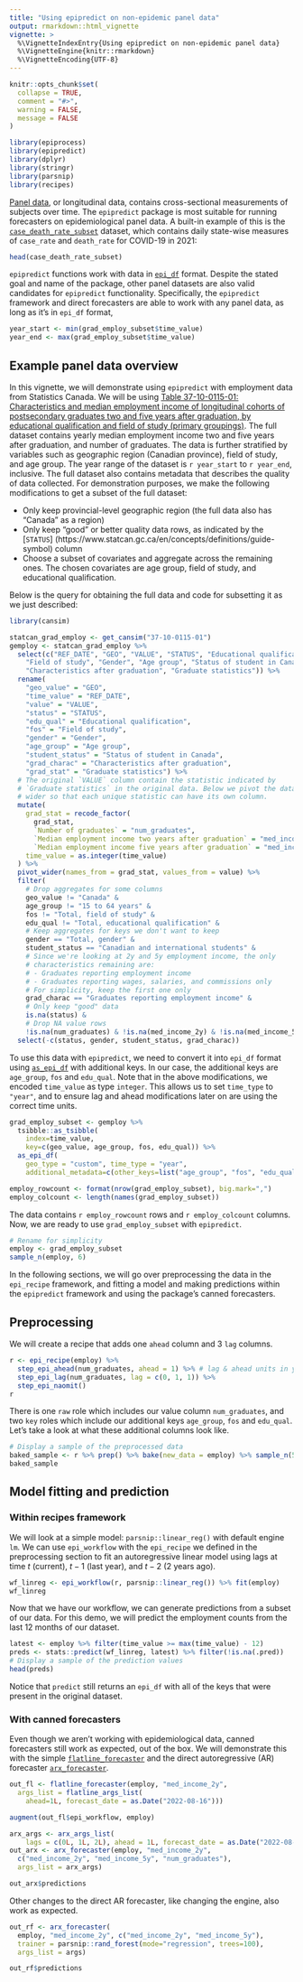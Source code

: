 ```yaml
---
title: "Using epipredict on non-epidemic panel data"
output: rmarkdown::html_vignette
vignette: >
  %\VignetteIndexEntry{Using epipredict on non-epidemic panel data}
  %\VignetteEngine{knitr::rmarkdown}
  %\VignetteEncoding{UTF-8}
---
```


```r
knitr::opts_chunk$set(
  collapse = TRUE,
  comment = "#>",
  warning = FALSE,
  message = FALSE
)
```

```r
library(epiprocess)
library(epipredict)
library(dplyr)
library(stringr)
library(parsnip)
library(recipes)
```

[Panel data](https://en.wikipedia.org/wiki/Panel_data), or longitudinal data, 
contains cross-sectional measurements of subjects over time. The `epipredict` 
package is most suitable for running forecasters on epidemiological panel data. 
A built-in example of this is the [`case_death_rate_subset`](
  https://cmu-delphi.github.io/epipredict/reference/case_death_rate_subset.html) 
dataset, which contains daily state-wise measures of `case_rate` and 
`death_rate` for COVID-19 in 2021:

```r
head(case_death_rate_subset)
```

`epipredict` functions work with data in [`epi_df`](
  https://cmu-delphi.github.io/epiprocess/reference/epi_df.html) 
format. Despite the stated goal and name of the package, other panel datasets 
are also valid candidates for `epipredict` functionality. Specifically, the 
`epipredict` framework and direct forecasters are able to work with any panel 
data, as long as it's in `epi_df` format, 

```r
year_start <- min(grad_employ_subset$time_value)
year_end <- max(grad_employ_subset$time_value)
```

## Example panel data overview

In this vignette, we will demonstrate using `epipredict` with employment data 
from Statistics Canada. We will be using 
[
  Table 37-10-0115-01: Characteristics and median employment income of 
  longitudinal cohorts of postsecondary graduates two and five years after 
  graduation, by educational qualification and field of study (primary 
  groupings)
](https://www150.statcan.gc.ca/t1/tbl1/en/tv.action?pid=3710011501). 
The full dataset contains yearly median employment income two and five years 
after graduation, and number of graduates. The data is further stratified by 
variables such as geographic region (Canadian province), field of study, and 
age group. The year range of the dataset is `r year_start` to `r year_end`, 
inclusive. The full dataset also contains metadata that describes the 
quality of data collected. For demonstration purposes, we make the following 
modifications to get a subset of the full dataset:

* Only keep provincial-level geographic region (the full data also has 
"Canada" as a region)
* Only keep "good" or better quality data rows, as indicated by the [`STATUS`]
(https://www.statcan.gc.ca/en/concepts/definitions/guide-symbol) column
* Choose a subset of covariates and aggregate across the remaining ones. The 
chosen covariates are age group, field of study, and educational qualification.

Below is the query for obtaining the full data and code for subsetting it as we 
just described:

```r
library(cansim)

statcan_grad_employ <- get_cansim("37-10-0115-01")
gemploy <- statcan_grad_employ %>% 
  select(c("REF_DATE", "GEO", "VALUE", "STATUS", "Educational qualification", 
    "Field of study", "Gender", "Age group", "Status of student in Canada", 
    "Characteristics after graduation", "Graduate statistics")) %>%
  rename(
    "geo_value" = "GEO",
    "time_value" = "REF_DATE",
    "value" = "VALUE",
    "status" = "STATUS",
    "edu_qual" = "Educational qualification",
    "fos" = "Field of study",
    "gender" = "Gender",
    "age_group" = "Age group",
    "student_status" = "Status of student in Canada",
    "grad_charac" = "Characteristics after graduation",
    "grad_stat" = "Graduate statistics") %>%
  # The original `VALUE` column contain the statistic indicated by 
  # `Graduate statistics` in the original data. Below we pivot the data 
  # wider so that each unique statistic can have its own column.
  mutate(
    grad_stat = recode_factor(
      grad_stat, 
      `Number of graduates` = "num_graduates", 
      `Median employment income two years after graduation` = "med_income_2y",
      `Median employment income five years after graduation` = "med_income_5y"),
    time_value = as.integer(time_value)
  ) %>%
  pivot_wider(names_from = grad_stat, values_from = value) %>%
  filter(
    # Drop aggregates for some columns
    geo_value != "Canada" & 
    age_group != "15 to 64 years" &
    fos != "Total, field of study" &
    edu_qual != "Total, educational qualification" &
    # Keep aggregates for keys we don't want to keep
    gender == "Total, gender" &
    student_status == "Canadian and international students" &
    # Since we're looking at 2y and 5y employment income, the only 
    # characteristics remaining are:
    # - Graduates reporting employment income
    # - Graduates reporting wages, salaries, and commissions only
    # For simplicity, keep the first one only 
    grad_charac == "Graduates reporting employment income" &
    # Only keep "good" data
    is.na(status) & 
    # Drop NA value rows 
    !is.na(num_graduates) & !is.na(med_income_2y) & !is.na(med_income_5y)) %>%
  select(-c(status, gender, student_status, grad_charac))
```

To use this data with `epipredict`, we need to convert it into `epi_df` format 
using [`as_epi_df`](
  https://cmu-delphi.github.io/epiprocess/reference/as_epi_df.html) 
with additional keys. In our case, the additional keys are `age_group`, `fos` 
and `edu_qual`. Note that in the above modifications, we encoded `time_value` 
as type `integer`. This allows us to set `time_type` to `"year"`, and to ensure 
lag and ahead modifications later on are using the correct time units.

```r
grad_employ_subset <- gemploy %>%
  tsibble::as_tsibble(
    index=time_value, 
    key=c(geo_value, age_group, fos, edu_qual)) %>%
  as_epi_df(
    geo_type = "custom", time_type = "year",
    additional_metadata=c(other_keys=list("age_group", "fos", "edu_qual")))
```

```r
employ_rowcount <- format(nrow(grad_employ_subset), big.mark=",")
employ_colcount <- length(names(grad_employ_subset))
```

The data contains `r employ_rowcount` rows and `r employ_colcount` columns. Now, 
we are ready to use `grad_employ_subset` with `epipredict`. 

```r
# Rename for simplicity
employ <- grad_employ_subset
sample_n(employ, 6)
```

In the following sections, we will go over preprocessing the data in the 
`epi_recipe` framework, and fitting a model and making predictions within the 
`epipredict` framework and using the package's canned forecasters.

## Preprocessing 

We will create a recipe that adds one `ahead` column and 3 `lag` columns.

```r
r <- epi_recipe(employ) %>%
  step_epi_ahead(num_graduates, ahead = 1) %>% # lag & ahead units in years
  step_epi_lag(num_graduates, lag = c(0, 1, 1)) %>%
  step_epi_naomit() 
r
```

There is one `raw` role which includes our value column `num_graduates`, and two 
`key` roles which include our additional keys `age_group`, `fos` and 
`edu_qual`. Let's take a look at what these additional columns look like.

```r
# Display a sample of the preprocessed data
baked_sample <- r %>% prep() %>% bake(new_data = employ) %>% sample_n(5)
baked_sample
```

## Model fitting and prediction

### Within recipes framework 

We will look at a simple model: `parsnip::linear_reg()` with default engine 
`lm`. We can use `epi_workflow` with the `epi_recipe` we defined in the 
preprocessing section to fit an autoregressive linear model using lags at
time $t$ (current), $t-1$ (last year), and $t-2$ (2 years ago).

```r
wf_linreg <- epi_workflow(r, parsnip::linear_reg()) %>% fit(employ)
wf_linreg
```

Now that we have our workflow, we can generate predictions from a subset of our 
data. For this demo, we will predict the employment counts from the last 12
months of our dataset.

```r
latest <- employ %>% filter(time_value >= max(time_value) - 12)
preds <- stats::predict(wf_linreg, latest) %>% filter(!is.na(.pred))
# Display a sample of the prediction values
head(preds)
```

Notice that `predict` still returns an `epi_df` with all of the keys that were 
present in the original dataset. 

### With canned forecasters

Even though we aren't working with epidemiological data, canned forecasters 
still work as expected, out of the box. We will demonstrate this with the simple
[`flatline_forecaster`](
  https://cmu-delphi.github.io/epipredict/reference/flatline_forecaster.html) 
and the direct autoregressive (AR) forecaster 
[`arx_forecaster`](
  https://cmu-delphi.github.io/epipredict/reference/arx_forecaster.html).

```r
out_fl <- flatline_forecaster(employ, "med_income_2y", 
  args_list = flatline_args_list(
    ahead=1L, forecast_date = as.Date("2022-08-16")))

augment(out_fl$epi_workflow, employ)
```

```r
arx_args <- arx_args_list(
    lags = c(0L, 1L, 2L), ahead = 1L, forecast_date = as.Date("2022-08-01"))
out_arx <- arx_forecaster(employ, "med_income_2y", 
  c("med_income_2y", "med_income_5y", "num_graduates"), 
  args_list = arx_args)

out_arx$predictions 
```

Other changes to the direct AR forecaster, like changing the engine, also work 
as expected.

```r
out_rf <- arx_forecaster(
  employ, "med_income_2y", c("med_income_2y", "med_income_5y"), 
  trainer = parsnip::rand_forest(mode="regression", trees=100),
  args_list = args)

out_rf$predictions 
```
